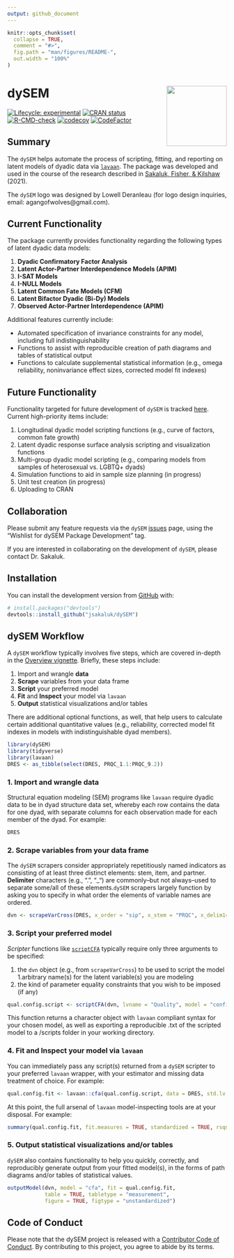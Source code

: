 ```yaml
---
output: github_document
---
```


<!-- README.md is generated from README.Rmd. Please edit that file -->

```r
knitr::opts_chunk$set(
  collapse = TRUE,
  comment = "#>",
  fig.path = "man/figures/README-",
  out.width = "100%"
)
```
# dySEM <a href="https://jsakaluk.github.io/dySEM/"><img src="man/figures/logo.png" align="right" height="138" /></a>
<!-- badges: start -->
[![Lifecycle: experimental](https://img.shields.io/badge/lifecycle-maturing-blue.svg)](https://lifecycle.r-lib.org/articles/stages.html)
[![CRAN status](https://www.r-pkg.org/badges/version/dySEM)](https://CRAN.R-project.org/package=dySEM)
[![R-CMD-check](https://github.com/jsakaluk/dySEM/actions/workflows/R-CMD-check.yaml/badge.svg)](https://github.com/jsakaluk/dySEM/actions/workflows/R-CMD-check.yaml)
[![codecov](https://codecov.io/gh/jsakaluk/dySEM/branch/master/graph/badge.svg?token=FFPNR3GOOB)](https://app.codecov.io/gh/jsakaluk/dySEM)
[![CodeFactor](https://www.codefactor.io/repository/github/jsakaluk/dysem/badge/master)](https://www.codefactor.io/repository/github/jsakaluk/dysem/overview/master)
<!--![CRAN Downloads](https://cranlogs.r-pkg.org/badges/grand-total/dySEM)-->
<!-- badges: end -->

## Summary

The `dySEM` helps automate the process of scripting, fitting, and reporting on latent models of dyadic data via [`lavaan`](https://lavaan.ugent.be). The package was developed and used in the course of the research described in [Sakaluk, Fisher, & Kilshaw](https://doi.org/10.1111/pere.12341) (2021).

The `dySEM` logo was designed by Lowell Deranleau (for logo design inquiries, email: agangofwolves@gmail.com).

## Current Functionality 

The package currently provides functionality regarding the following types of latent dyadic data models: 

1. **Dyadic Confirmatory Factor Analysis** 
1. **Latent Actor-Partner Interdependence Models (APIM)**
1. **I-SAT Models**
1. **I-NULL Models**
1. **Latent Common Fate Models (CFM)**
1. **Latent Bifactor Dyadic (Bi-Dy) Models**
1. **Observed Actor-Partner Interdependence (APIM)**
  
Additional features currently include:

* Automated specification of invariance constraints for any model, including full indistinguishability
* Functions to assist with reproducible creation of path diagrams and tables of statistical output
* Functions to calculate supplemental statistical information (e.g., omega reliability, noninvariance effect sizes, corrected model fit indexes)

## Future Functionality
  
Functionality targeted for future development of `dySEM` is tracked [here](https://github.com/jsakaluk/dySEM/projects/1). Current high-priority items include: 

1. Longitudinal dyadic model scripting functions (e.g., curve of factors, common fate growth)
1. Latent dyadic response surface analysis scripting and visualization functions
1. Multi-group dyadic model scripting (e.g., comparing models from samples of heterosexual vs. LGBTQ+ dyads) 
1. Simulation functions to aid in sample size planning (in progress)
1. Unit test creation (in progress)
1. Uploading to CRAN

## Collaboration

Please submit any feature requests via the `dySEM` [issues](https://github.com/jsakaluk/dySEM/issues) page, using the "Wishlist for dySEM Package Development" tag. 

If you are interested in collaborating on the development of `dySEM`, please contact Dr. Sakaluk.

## Installation

You can install the development version from [GitHub](https://github.com/) with:

``` r
# install.packages("devtools")
devtools::install_github("jsakaluk/dySEM")
```
## dySEM Workflow

A `dySEM` workflow typically involves five steps, which are covered in-depth in the [Overview vignette](https://jsakaluk.github.io/dySEM/articles/dySEM.html). Briefly, these steps include:

1. Import and wrangle **data**
1. **Scrape** variables from your data frame
1. **Script** your preferred model
1. **Fit** and **Inspect** your model via `lavaan`
1. **Output** statistical visualizations and/or tables 

There are additional optional functions, as well, that help users to calculate certain additional quantitative values (e.g., reliability, corrected model fit indexes in models with indistinguishable dyad members). 

```r
library(dySEM)
library(tidyverse)
library(lavaan)
DRES <- as_tibble(select(DRES, PRQC_1.1:PRQC_9.2))
```

### 1. Import and wrangle **data**

Structural equation modeling (SEM) programs like `lavaan` require dyadic data to be in dyad structure data set, whereby each row contains the data for one dyad, with separate columns for each observation made for each member of the dyad. For example: 

```r
DRES
```

### 2. **Scrape** variables from your data frame 

The `dySEM` scrapers consider appropriately repetitiously named indicators as consisting of at least three distinct elements: stem, item, and partner. **Delimiter** characters (e.g., “.”, "_") are commonly–but not always–used to separate some/all of these elements.`dySEM` scrapers largely function by asking you to specify in what order the elements of variable names are ordered.

```r
dvn <- scrapeVarCross(DRES, x_order = "sip", x_stem = "PRQC", x_delim1="_",x_delim2=".",  distinguish_1="1", distinguish_2="2")
```

### 3. **Script** your preferred model

*Scripter* functions like [`scriptCFA`](https://github.com/jsakaluk/dySEM/blob/master/R/scriptCFA.R) typically require only three arguments to be specified: 

1. the `dvn` object (e.g., from `scrapeVarCross`) to be used to script the model
1.arbitrary name(s) for the latent variable(s) you are modeling 
1. the kind of parameter equality constraints that you wish to be imposed (if any)

```r
qual.config.script <- scriptCFA(dvn, lvname = "Quality", model = "configural")
```

This function returns a character object with `lavaan` compliant syntax for your chosen model, as well as exporting a reproducible .txt of the scripted model to a /scripts folder in your working directory.

### 4. **Fit** and **Inspect** your model via `lavaan`

You can immediately pass any script(s) returned from a `dySEM` scripter to your preferred `lavaan` wrapper, with your estimator and missing data treatment of choice. For example:

```r
qual.config.fit <- lavaan::cfa(qual.config.script, data = DRES, std.lv = FALSE, auto.fix.first= FALSE, meanstructure = TRUE)
```

At this point, the full arsenal of `lavaan` model-inspecting tools are at your disposal. For example: 

```r
summary(qual.config.fit, fit.measures = TRUE, standardized = TRUE, rsquare = TRUE)
```

### 5. **Output** statistical visualizations and/or tables 

`dySEM` also contains functionality to help you quickly, correctly, and reproducibly generate output from your fitted model(s), in the forms of path diagrams and/or tables of statistical values. 

```r
outputModel(dvn, model = "cfa", fit = qual.config.fit, 
            table = TRUE, tabletype = "measurement", 
            figure = TRUE, figtype = "unstandardized")
```

## Code of Conduct

Please note that the dySEM project is released with a [Contributor Code of Conduct](https://jsakaluk.github.io/dySEM/CODE_OF_CONDUCT.html). By contributing to this project, you agree to abide by its terms.
